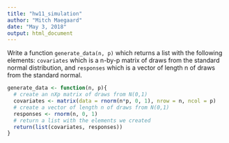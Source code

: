 ```yaml
---
title: "hw11_simulation"
author: "Mitch Maegaard"
date: "May 3, 2018"
output: html_document
---
```


Write a function `generate_data(n, p)` which returns a list with the following elements: `covariates` which is a n-by-p matrix of draws from the standard normal distribution, and `responses` which is a vector of length n of draws from the standard normal.

```r
generate_data <- function(n, p){
  # create an nXp matrix of draws from N(0,1)
  covariates <- matrix(data = rnorm(n*p, 0, 1), nrow = n, ncol = p)
  # create a vector of length n of draws from N(0,1)
  responses <- rnorm(n, 0, 1)
  # return a list with the elements we created
  return(list(covariates, responses))
}
```
